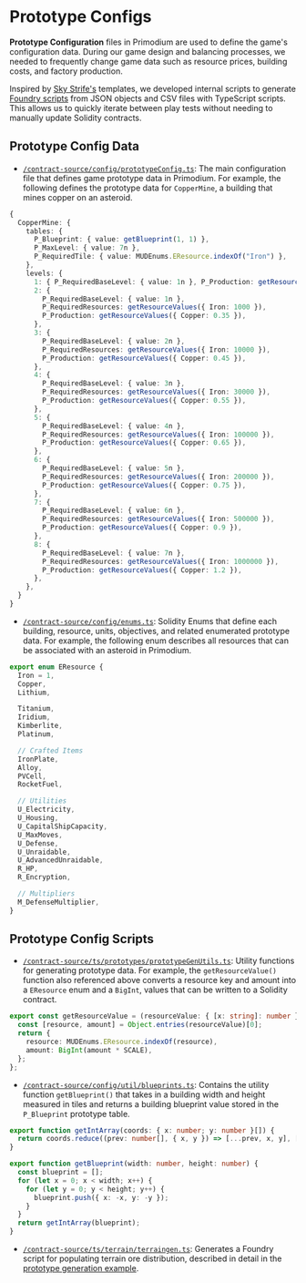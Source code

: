 # Prototype Configs

**Prototype Configuration** files in Primodium are used to define the game's configuration data. During our game design and balancing processes, we needed to frequently change game data such as resource prices, building costs, and factory production.

Inspired by [Sky Strife's](https://github.com/latticexyz/skystrife-public) templates, we developed internal scripts to generate [Foundry scripts](https://book.getfoundry.sh/tutorials/solidity-scripting) from JSON objects and CSV files with TypeScript scripts. This allows us to quickly iterate between play tests without needing to manually update Solidity contracts.

## Prototype Config Data

- [`/contract-source/config/prototypeConfig.ts`](https://github.com/primodiumxyz/developer/blob/main/contract-source/config/prototypeConfig.ts): The main configuration file that defines game prototype data in Primodium. For example, the following defines the prototype data for `CopperMine`, a building that mines copper on an asteroid.

```ts filename="/contract-source/config/prototypeConfig.ts" showLineNumbers
{
  CopperMine: {
    tables: {
      P_Blueprint: { value: getBlueprint(1, 1) },
      P_MaxLevel: { value: 7n },
      P_RequiredTile: { value: MUDEnums.EResource.indexOf("Iron") },
    },
    levels: {
      1: { P_RequiredBaseLevel: { value: 1n }, P_Production: getResourceValues({ Copper: 0.25 }) },
      2: {
        P_RequiredBaseLevel: { value: 1n },
        P_RequiredResources: getResourceValues({ Iron: 1000 }),
        P_Production: getResourceValues({ Copper: 0.35 }),
      },
      3: {
        P_RequiredBaseLevel: { value: 2n },
        P_RequiredResources: getResourceValues({ Iron: 10000 }),
        P_Production: getResourceValues({ Copper: 0.45 }),
      },
      4: {
        P_RequiredBaseLevel: { value: 3n },
        P_RequiredResources: getResourceValues({ Iron: 30000 }),
        P_Production: getResourceValues({ Copper: 0.55 }),
      },
      5: {
        P_RequiredBaseLevel: { value: 4n },
        P_RequiredResources: getResourceValues({ Iron: 100000 }),
        P_Production: getResourceValues({ Copper: 0.65 }),
      },
      6: {
        P_RequiredBaseLevel: { value: 5n },
        P_RequiredResources: getResourceValues({ Iron: 200000 }),
        P_Production: getResourceValues({ Copper: 0.75 }),
      },
      7: {
        P_RequiredBaseLevel: { value: 6n },
        P_RequiredResources: getResourceValues({ Iron: 500000 }),
        P_Production: getResourceValues({ Copper: 0.9 }),
      },
      8: {
        P_RequiredBaseLevel: { value: 7n },
        P_RequiredResources: getResourceValues({ Iron: 1000000 }),
        P_Production: getResourceValues({ Copper: 1.2 }),
      },
    },
  }
}
```

- [`/contract-source/config/enums.ts`](https://github.com/primodiumxyz/developer/blob/main/contract-source/config/enums.ts): Solidity Enums that define each building, resource, units, objectives, and related enumerated prototype data. For example, the following enum describes all resources that can be associated with an asteroid in Primodium.

```ts filename="/contract-source/config/enums.ts" showLineNumbers
export enum EResource {
  Iron = 1,
  Copper,
  Lithium,

  Titanium,
  Iridium,
  Kimberlite,
  Platinum,

  // Crafted Items
  IronPlate,
  Alloy,
  PVCell,
  RocketFuel,

  // Utilities
  U_Electricity,
  U_Housing,
  U_CapitalShipCapacity,
  U_MaxMoves,
  U_Defense,
  U_Unraidable,
  U_AdvancedUnraidable,
  R_HP,
  R_Encryption,

  // Multipliers
  M_DefenseMultiplier,
}
```

## Prototype Config Scripts

- [`/contract-source/ts/prototypes/prototypeGenUtils.ts`](https://github.com/primodiumxyz/developer/blob/main/contract-source/ts/prototypes/prototypeGenUtils.ts): Utility functions for generating prototype data. For example, the `getResourceValue()` function also referenced above converts a resource key and amount into a `EResource` enum and a `BigInt`, values that can be written to a Solidity contract.

```ts filename="/contract-source/ts/prototypes/prototypeGenUtils.ts" showLineNumbers
export const getResourceValue = (resourceValue: { [x: string]: number }) => {
  const [resource, amount] = Object.entries(resourceValue)[0];
  return {
    resource: MUDEnums.EResource.indexOf(resource),
    amount: BigInt(amount * SCALE),
  };
};
```

- [`/contract-source/config/util/blueprints.ts`](https://github.com/primodiumxyz/developer/blob/main/contract-source/config/util/blueprints.ts): Contains the utility function `getBlueprint()` that takes in a building width and height measured in tiles and returns a building blueprint value stored in the `P_Blueprint` prototype table.

```ts filename="/contract-source/config/util/blueprints.ts" showLineNumbers
export function getIntArray(coords: { x: number; y: number }[]) {
  return coords.reduce((prev: number[], { x, y }) => [...prev, x, y], []);
}

export function getBlueprint(width: number, height: number) {
  const blueprint = [];
  for (let x = 0; x < width; x++) {
    for (let y = 0; y < height; y++) {
      blueprint.push({ x: -x, y: -y });
    }
  }
  return getIntArray(blueprint);
}
```

- [`/contract-source/ts/terrain/terraingen.ts`](https://github.com/primodiumxyz/developer/blob/main/contract-source/ts/terrain/terraingen.ts): Generates a Foundry script for populating terrain ore distribution, described in detail in the [prototype generation example](./generation.mdx).
